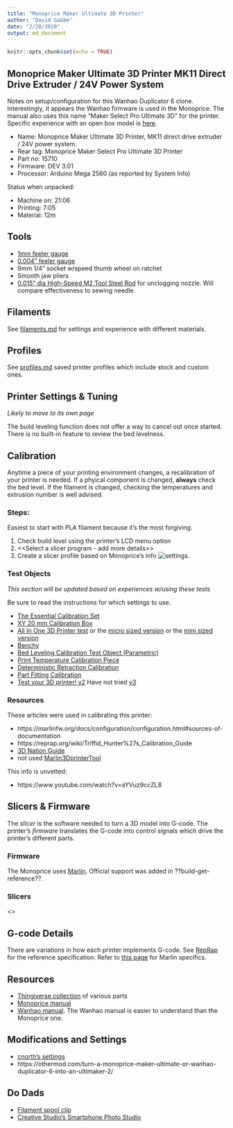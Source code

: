 ```yaml
---
title: "Monoprice Maker Ultimate 3D Printer"
author: "David Gabbé"
date: "2/28/2020"
output: md_document
---
```


```r
knitr::opts_chunk$set(echo = TRUE)
```

## Monoprice Maker Ultimate 3D Printer MK11 Direct Drive Extruder / 24V Power System

Notes on setup/configuration for this Wanhao Duplicator 6 clone. Interestingly, it appears the Wanhao firmware is used in the Monoprice.  The manual also uses this name "Maker Select Pro Ultimate 3D" for the printer.  Specific experience with an open box model is [here](./open-box-experience.md).

* Name: Monoprice Maker Ultimate 3D Printer, MK11 direct drive extruder / 24V power system.
* Rear tag: Monoprice Maker Select Pro Ultimate 3D Printer
* Part no: 15710
* Firmware: DEV 3.01
* Processor: Arduino Mega 2560 (as reported by System Info)

Status when unpacked:

* Machine on: 21:06
* Printing: 7:05
* Material: 12m

## Tools

* [1mm feeler gauge](https://www.mcmaster.com/2283a26)
* [0.004" feeler gauge](https://www.mcmaster.com/20385a34)
* 9mm 1/4" socket w/speed thumb wheel on ratchet
* Smooth jaw pliers
* [0.015" dia High-Speed M2 Tool Steel Rod](https://www.mcmaster.com/3009a297) for unclogging nozzle. Will compare effectiveness to sewing needle.

## Filaments

See [filaments.md](./filaments.md) for settings and experience with different materials.

## Profiles

See [profiles.md](./profiles.md) saved printer profiles which include stock and custom ones.

## Printer Settings & Tuning

_Likely to move to its own page_

The build leveling function does not offer a way to cancel out once started. There is no built-in feature to review the bed levelness.

## Calibration

Anytime a piece of your printing environment changes, a recalibration of your printer is needed. If a phyical component is changed, **always** check the bed level.  If the filament is changed, checking the temperatures and extrusion number is well advised. 

### Steps:

Easiest to start with PLA filament because it's the most forgiving.

1. Check build level using the printer's LCD menu option
1. <<Select a slicer program - add more details>>
1. Create a slicer profile based on Monoprice's info ![settings](./images/slicer-settings.png).

### Test Objects

_This section will be updated based on experiences w/using these tests_

Be sure to read the instructions for which settings to use.

* [The Essential Calibration Set](https://www.thingiverse.com/thing:5573)
* [XY 20 mm Calibration Box](https://www.thingiverse.com/thing:298812)
* [All In One 3D Printer test](https://www.thingiverse.com/thing:2656594) or the [micro sized version](https://www.thingiverse.com/thing:2975429) or the [mini sized version](https://www.thingiverse.com/thing:2806295) 
* [Benchy](https://www.thingiverse.com/thing:763622)
* [Bed Leveling Calibration Test Object (Parametric)](https://www.thingiverse.com/thing:34558)
* [Print Temperature Calibration Piece](https://www.thingiverse.com/thing:35088)
* [Deterministic Retraction Calibration](https://www.thingiverse.com/thing:1065179)
* [Part Fitting Calibration](https://www.thingiverse.com/thing:342198)
* [Test your 3D printer! v2](https://www.thingiverse.com/thing:1019228) Have not tried [v3](https://www.thingiverse.com/thing:1363023)


### Resources

These articles were used in calibrating this printer:

* https://marlinfw.org/docs/configuration/configuration.html#sources-of-documentation
* https://reprap.org/wiki/Triffid_Hunter%27s_Calibration_Guide
* [3D Nation Guide](https://3dnation504795197.wordpress.com/guide/)
* not used [Marlin3DprinterTool](https://github.com/cabbagecreek/Marlin3DprinterTool)

This info is unvetted:

* https://www.youtube.com/watch?v=aYVuz9ccZL8

## Slicers & Firmware

The *slicer* is the software needed to turn a 3D model into G-code.  The printer's *firmware* translates the G-code into control signals which drive the printer's different parts.

### Firmware

The Monoprice uses
[Marlin](https://marlinfw.org/docs/basics/introduction.html#what-is-marlin?). Official support was added in ??build-get-reference??.

### Slicers

<<fill-in>>

## G-code Details

There are variations in how each printer implements G-code. See [RepRap](https://reprap.org/wiki/G-code) for the reference specification.  Refer to 
[this page](https://marlinfw.org/meta/gcode/) for Marlin specifics.

## Resources

* [Thingiverse collection](https://www.thingiverse.com/Printer3D_One/collections/wanhao-duplicator-6-d6-amp-monoprice-maker-ultimate-printed-parts-and-improvements) of various parts
* [Monoprice manual](https://downloads.monoprice.com/files/manuals/15710_Manual_160622.pdf)
* [Wanhao manual](http://www.wanhao3dprinter.com/xiazai/D6_User_Manual_REV_A.pdf). The Wanhao manual is easier to understand than the Monoprice one.

## Modifications and Settings

* [cnorth's settings](https://www.thingiverse.com/groups/wanhao-duplicator-6/forums/general/topic:17580)
* https://othermod.com/turn-a-monoprice-maker-ultimate-or-wanhao-duplicator-6-into-an-ultimaker-2/

## Do Dads

* [Filament spool clip](https://www.thingiverse.com/thing:42528)
* [Creative Studio's Smartphone Photo Studio](https://www.thingiverse.com/thing:1085472)

